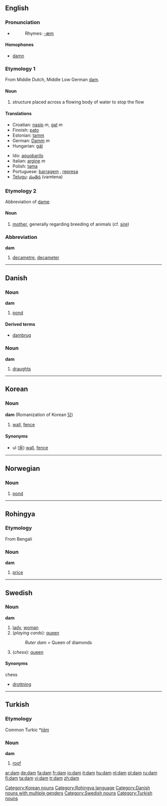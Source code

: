 ==English==

===Pronunciation===
*{{IPA|/dæm/}}
*:Rhymes: [[Rhymes:English:-æm|-æm]]

====Homophones====
*[[damn]]

===Etymology 1===
From Middle Dutch, Middle Low German [[dam]].

====Noun====
{{en-noun}}
# structure placed across a flowing body of water to stop the flow

====Translations====
{{top}}
*Croatian: [[nasip]] ''m'', [[gat]] ''m''
*Finnish: [[pato]]
*Estonian: [[tamm]]
*German: [[Damm]] ''m''
*Hungarian: [[gát]]
{{mid}}
*Ido: [[aquobarilo]]
*Italian: [[argine]] ''m''
*Polish: [[tama#Polish|tama]] {{f}}
*Portuguese: [[barragem]] {{f}}, [[represa]] {{f}}
*[[Telugu]]: [[వంతెన]] (vamtena)
{{bottom}}

===Etymology 2===
Abbreviation of [[dame]].

====Noun====
{{en-noun}}
# [[mother]], generally regarding breeding of animals (cf. [[sire]])

===Abbreviation===
'''dam'''
# [[decametre]], [[decameter]]


----

==Danish==

===Noun===
'''dam''' {{c}}

# [[pond]]

====Derived terms====
*[[dambrug]] {{n}}

===Noun===
'''dam''' {{c}}

# [[draughts]]

----

==Korean==

===Noun===
'''dam''' (Romanization of Korean [[담]])

#[[wall]], [[fence]]

====Synonyms====
*ul ([[울]]) [[wall]], [[fence]]

[[Category:Korean nouns]]

----

==Norwegian==

===Noun===
{{no-noun-m1|damm}}
#[[pond]]

----

==Rohingya==
===Etymology===
From Bengali
===Noun===
'''dam'''

# [[price]]

[[Category:Rohingya language]]

----

==Swedish==

===Noun===
{{sv-noun-reg-r-c|2=dame}}
'''dam''' {{c}}


#[[lady]], [[woman]]
#(''playing cards''): [[queen]]
#:''Ruter dam'' = Queen of diamonds
#(''chess''): [[queen]]

====Synonyms====
;chess
*[[drottning]]

----

==Turkish==
===Etymology===
Common Turkic *''[[tām]]''
===Noun===
'''dam'''

#[[roof]]

[[Category:Danish nouns with multiple genders]]
[[Category:Swedish nouns]]
[[Category:Turkish nouns]]

[[ar:dam]]
[[de:dam]]
[[fa:dam]]
[[fr:dam]]
[[io:dam]]
[[it:dam]]
[[hu:dam]]
[[nl:dam]]
[[pl:dam]]
[[ru:dam]]
[[fi:dam]]
[[ta:dam]]
[[vi:dam]]
[[tr:dam]]
[[zh:dam]]